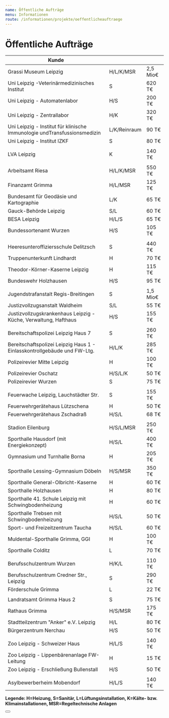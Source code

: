 ```yaml
---
name: Öffentliche Aufträge
menu: Informationen
route: /informationen/projekte/oeffentlicheauftraege
---
```



# Öffentliche Aufträge

| Kunde                                                                    |              |          |
| ------------------------------------------------------------------------ | ------------ | -------- |
| Grassi Museum Leipzig                                                    | H/L/K/MSR    | 2,5 Mio€ |
| Uni Leipzig -Veterinärmedizinisches Institut                             | S            | 620 T€   |
| Uni Leipzig - Automatenlabor                                             | H/S          | 200 T€   |
| Uni Leipzig - Zentrallabor                                               | H/K          | 320 T€   |
| Uni Leipzig - Institut für klinische Immunologie undTransfussionsmedizin | L/K/Reinraum | 90 T€    |
| Uni Leipzig - Institut IZKF                                              | S            | 80 T€    |
|                                                                          |              |          |
| LVA Leipzig                                                              | K            | 140 T€   |
|                                                                          |              |          |
| Arbeitsamt Riesa                                                         | H/L/K/MSR    | 550 T€   |
| Finanzamt Grimma                                                         | H/L/MSR      | 125 T€   |
| Bundesamt für Geodäsie und Kartographie                                  | L/K          | 65 T€    |
| Gauck-Behörde Leipzig                                                    | S/L          | 60 T€    |
| BESA Leipzig                                                             | H/L/S        | 65 T€    |
| Bundessortenamt Wurzen                                                   | H/S          | 105 T€   |
|                                                                          |              |          |
| Heeresunteroffiziersschule Delitzsch                                     | S            | 440 T€   |
| Truppenunterkunft Lindhardt                                              | H            | 70 T€    |
| Theodor-Körner-Kaserne Leipzig                                           | H            | 115 T€   |
| Bundeswehr Holzhausen                                                    | H/S          | 95 T€    |
|                                                                          |              |          |
| Jugendstrafanstalt Regis-Breitingen                                      | S            | 1,5 Mio€ |
| Justizvollzugsanstalt Waldheim                                           | S/L          | 55 T€    |
| Justizvollzugskrankenhaus Leipzig - Küche, Verwaltung, Hafthaus          | H/S          | 155 T€   |
|                                                                          |              |          |
| Bereitschaftspolizei Leipzig Haus 7                                      | S            | 260 T€   |
| Bereitschaftspolizei Leipzig Haus 1 - Einlasskontrollgebäude und FW-Ltg. | H/L/K        | 285 T€   |
| Polizeirevier Mitte Leipzig                                              | H            | 100 T€   |
| Polizeirevier Oschatz                                                    | H/S/L/K      | 50 T€    |
| Polizeirevier Wurzen                                                     | S            | 75 T€    |
|                                                                          |              |          |
| Feuerwache Leipzig, Lauchstädter Str.                                    | S            | 155 T€   |
| Feuerwehrgerätehaus Lützschena                                           | H            | 50 T€    |
| Feuerwehrgerätehaus Zschadraß                                            | H/S/L        | 68 T€    |
|                                                                          |              |          |
| Stadion Eilenburg                                                        | H/S/L/MSR    | 250 T€   |
| Sporthalle Hausdorf (mit Energiekonzept)                                 | H/S/L        | 400 T€   |
| Gymnasium und Turnhalle Borna                                            | H            | 205 T€   |
| Sporthalle Lessing-Gymnasium Döbeln                                      | H/S/MSR      | 350 T€   |
| Sporthalle General-Olbricht-Kaserne                                      | H            | 60 T€    |
| Sporthalle Holzhausen                                                    | H            | 80 T€    |
| Sporthalle 41. Schule Leipzig mit Schwingbodenheizung                    | H            | 60 T€    |
| Sporthalle Trebsen mit Schwingbodenheizung                               | H/S/L        | 50 T€    |
| Sport- und Freizeitzentrum Taucha                                        | H/S/L        | 60 T€    |
| Muldental-Sporthalle Grimma, GGI                                         | H            | 100 T€   |
| Sporthalle Colditz                                                       | L            | 70 T€    |
|                                                                          |              |          |
| Berufsschulzentrum Wurzen                                                | H/K/L        | 110 T€   |
| Berufsschulzentrum Credner Str., Leipzig                                 | S            | 290 T€   |
| Förderschule Grimma                                                      | L            | 22 T€    |
|                                                                          |              |          |
| Landratsamt Grimma Haus 2                                                | S            | 75 T€    |
| Rathaus Grimma                                                           | H/S/MSR      | 175 T€   |
| Stadtteilzentrum "Anker" e.V. Leipzig                                    | H/L          | 80 T€    |
| Bürgerzentrum Nerchau                                                    | H/S          | 50 T€    |
|                                                                          |              |          |
| Zoo Leipzig - Schweizer Haus                                             | H/L/S        | 140 T€   |
| Zoo Leipzig - Lippenbärenanlage FW-Leitung                               | H            | 15 T€    |
| Zoo Leipzig - Erschließung Bullenstall                                   | H/S          | 50 T€    |
|                                                                          |              |          |
| Asylbewerberheim Mobendorf                                               | H/L/S        | 140 T€   |

**Legende: H=Heizung, S=Sanitär, L=Lüftungsinstallation, K=Kälte- bzw. Klimainstallationen, MSR=Regeltechnische Anlagen**

<Button />
